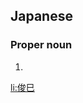 ==Japanese==
{{ja-kanjitab|とし|み}}

===Proper noun===
{{ja-pos|proper|としみ}}

# {{given name|male|lang=ja|sort=としみ}}

[[li:俊巳]]